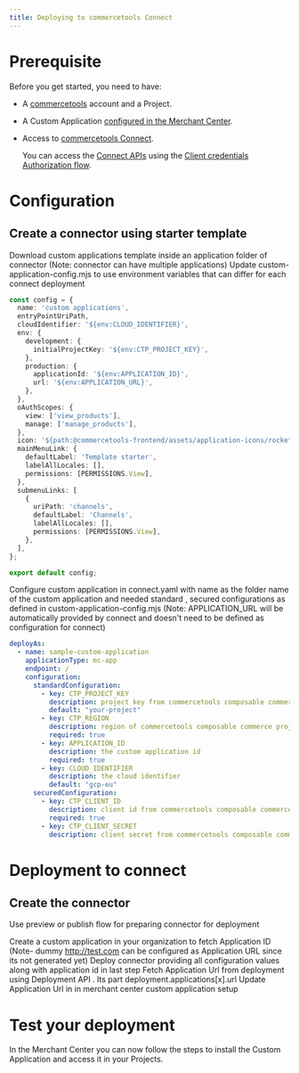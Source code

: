 ```yaml
---
title: Deploying to commercetools Connect
---
```


# Prerequisite

Before you get started, you need to have:

- A [commercetools](https://docs.commercetools.com/getting-started) account and a Project.
- A Custom Application [configured in the Merchant Center](https://docs.commercetools.com/merchant-center/managing-custom-applications).
- Access to [commercetools Connect](https://docs.commercetools.com/connect/overview).

  <Info>

    You can access the [Connect APIs](https://docs.commercetools.com/connect/deployments) using the [Client credentials Authorization flow](https://docs.commercetools.com/connect/hosts-and-authorization).

  </Info>


# Configuration

## Create a connector using starter template

Download custom applications template inside an application folder of connector (Note: connector can have multiple applications)
Update custom-application-config.mjs to use environment variables that can differ for each connect deployment

```ts
const config = {
  name: 'custom applications',
  entryPointUriPath,
  cloudIdentifier: '${env:CLOUD_IDENTIFIER}',
  env: {
    development: {
      initialProjectKey: '${env:CTP_PROJECT_KEY}',
    },
    production: {
      applicationId: '${env:APPLICATION_ID}',
      url: '${env:APPLICATION_URL}',
    },
  },
  oAuthScopes: {
    view: ['view_products'],
    manage: ['manage_products'],
  },
  icon: '${path:@commercetools-frontend/assets/application-icons/rocket.svg}',
  mainMenuLink: {
    defaultLabel: 'Template starter',
    labelAllLocales: [],
    permissions: [PERMISSIONS.View],
  },
  submenuLinks: [
    {
      uriPath: 'channels',
      defaultLabel: 'Channels',
      labelAllLocales: [],
      permissions: [PERMISSIONS.View],
    },
  ],
};

export default config;
```

Configure custom application in connect.yaml with name as the folder name of the custom application and needed standard , secured configurations as defined in custom-application-config.mjs (Note: APPLICATION_URL will be automatically provided by connect and doesn't need to be defined as configuration for connect)

```yml
deployAs:
  - name: sample-custom-application
    applicationType: mc-app
    endpoint: /
    configuration:
      standardConfiguration:
        - key: CTP_PROJECT_KEY
          description: project key from commercetools composable commerce project
          default: "your-project"
        - key: CTP_REGION
          description: region of commercetools composable commerce project
          required: true
        - key: APPLICATION_ID
          description: the custom application id
          required: true
        - key: CLOUD_IDENTIFIER
          description: the cloud identifier
          default: "gcp-eu"
      securedConfiguration:
        - key: CTP_CLIENT_ID
          description: client id from commercetools composable commerce project
          required: true
        - key: CTP_CLIENT_SECRET
          description: client secret from commercetools composable commerce project
```


# Deployment to connect

## Create the connector

Use preview or publish flow for preparing connector for deployment

Create a custom application in your organization to fetch Application ID (Note- dummy http://test.com can be configured as Application URL since its not generated yet)
Deploy connector providing all configuration values along with application id in last step
Fetch Application Url from deployment using Deployment API . Its part deployment.applications[x].url
Update Application Url in in merchant center custom application setup


# Test your deployment

In the Merchant Center you can now follow the steps to install the Custom Application and access it in your Projects.

